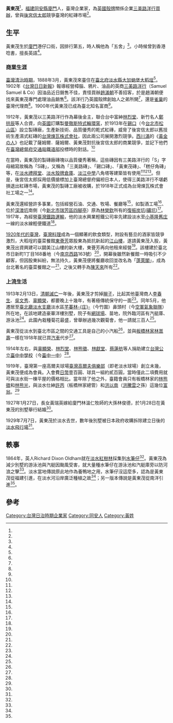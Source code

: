 {{Infobox Person
| name = 黃東茂
| image = Ng Tong-boo.jpg
| image_size = 
| birth_date = 1876年7月9日
| birth_place = {{QING}}[[福建省|福建省]][[泉州府|泉州府]][[同安縣|同安縣]][[廈門|廈門]]港仔口街
| death_date = {{Death date and age|1929|7|7|1876|7|9|}}
| death_place = {{TWN-JPN}}[[台北州|台北州]][[淡水郡|淡水郡]]
| nationality = 
| occupation = 企業家
| salary =
| networth =
| parents = 
|relatives=長女黃瑞英
| spouse =吳溫如<ref name="周宗賢"/> 
| website =
| footnotes =
| religion = 
}}
'''黃東茂'''{{BD|1876年|7月9日|1929年|7月7日|}}<ref name="周宗賢"/>，[[福建|福建]][[同安縣|同安縣]][[廈門|廈門]]人，臺灣企業家，為[[殼牌|英國殼牌]]關係企業[[三美路洋行|三美路洋行]][[買辦|買辦]]，曾與[[後宮信太郎|後宮信太郎]]競爭臺灣的紅磚市場<ref name="翁靖傑"/>。

==生平==
黃東茂生於[[廈門|廈門]]港仔口街，因排行第五，時人稱他為「五舍」<ref name="周宗賢"/>。小時候曾到香港唸書，擅長英語<ref name="陳柔縉"/>。

===商業生涯===
[[臺灣清治時期|臺灣清治時期]]，1888年3月，黃東茂來臺住在[[臺北府|臺北府]][[淡水縣|淡水縣]][[大加蚋堡|大加蚋堡]][[大稻埕|大稻埕]]<ref name="周宗賢"/>。1902年《[[台灣日日新報|台灣日日新報]]》報導經營樟腦、鴉片、油品的英商[[三美路洋行|三美路洋行]]（Samuel Samuel & Co）因油品近日銷售不佳，責怪買辦[[趙滿朝|趙滿朝]]不善招客，於是趙滿朝便找來黃東茂專門處理油品銷售<ref name="台灣日日新報"/>。該洋行乃英國殼牌創始人{{link-en|馬可仕·薩姆爾|Marcus Samuel, 1st Viscount Bearsted}}之弟{{link-en|薩姆爾·薩姆爾|Samuel Samuel}}所開<ref name="翁靖傑"/>，還是[[雀巢|雀巢]]的臺灣代理商<ref name="陳柔縉2"/>。1900年代黃東茂已成為臺北知名富商<ref name="陳柔縉"/>。

1912年，黃東茂以三美路洋行作為幕後金主，聯合台中富紳[[林烈堂|林烈堂]]、新竹名人[[鄭拱辰|鄭拱辰]]等人合資，向[[英國|英國]]訂購製[[曼徹斯特式輪環窯|曼徹斯特式輪環窯]]，於1913年在[[錫口|錫口]]（今[[台北市|台北市]][[松山區_(臺北市)|松山區]]）設立製磚廠，生產新技術、品質優秀的乾式紅磚，威脅了後宮信太郎以舊技術生產濕式紅磚的[[台灣煉瓦株式會社|台灣煉瓦株式會社]]，因此兩公司展開激烈競爭。[[西川滿|西川滿]]的《[[黃金の人|黃金の人]]》也記載了薩姆爾．薩姆爾、黃東茂對抗後宮信太郎的商業競爭，並記下他們在[[臺灣總督府交通局鐵道部|臺灣總督府交通局鐵道部]]投標時的對話。<ref name="翁靖傑"/>

在當時，黃東茂的製磚廠磚塊以品質優秀著稱，這些磚因有三美路洋行的「S」字母縮寫故稱為「S磚」，又稱為「三美路磚」、「錫口磚」、「黃東茂磚」、「糕仔角磚」等，在[[淡水禮拜堂|淡水禮拜堂]]、[[淡水殼牌倉庫|淡水殼牌倉庫]]、[[淡江中學|淡江中學]]八角塔等建築皆有使用<ref name="淡水禮拜堂"/><ref name="淡水文化基金會"/><ref name="淡江中學通訊"/>。但是，後宮信太郎採用低價搶標加上臺灣總督府偏袒日本人，使得三美路洋行不堪虧損退出紅磚市場，黃東茂的製磚工廠被收購，於1918年正式成為台灣煉瓦株式會社工場之一<ref name="翁靖傑"/>。

黃東茂還經營許多事業，包括經營石油、交通、牧場、餐廳等<ref name="周宗賢"/>，如製酒工場<ref name="國史館"/>、位於[[深澳坑|深澳坑]]南側（今[[新北市|新北市]][[瑞芳區|瑞芳區]][[四腳亭_(新北市)|四腳亭]]）原為[[林榮欽|林榮欽]]所有的[[復振炭坑|復振炭坑]]([[礦坑|礦坑]])<ref name="臺灣炭礦誌"/>。1917年，為經營[[臺灣鐵路運輸|臺灣鐵路運輸]]，他的淡水興業輕鐵公司率先建設淡水至[[三芝莊|小基隆舊庄]]一線的淡水線輕便鐵道<ref name="周宗賢"/>。

[[1920年代臺灣|1920年代的臺灣]]，[[臺灣料理|臺灣料理]]成為一個顯著的飲食類型，附設有藝旦的酒家皆競爭激烈，大稻埕的臺菜餐館[[東薈芳|東薈芳]]眾股東為抵抗新起的[[江山樓|江山樓]]，遂請黃東茂入股，黃東茂出資興建可以闢美江山樓的新大樓，東薈芳再向他租來經營<ref name="陳玉箴"/>。該樓建於臺北市日新町1丁目168番地（今[[南京西路_(台北市)|南京西路]]163號）<ref name="湯熙勇"/>，開幕後雖然新餐館一時吸引不少顧客，但因股東糾紛，無法持久，黃東茂便將餐廳收回並改名為「[[台北蓬萊閣|蓬萊閣]]」，成為台北著名的臺菜餐館之一<ref name="陳玉箴"/>，之後又轉手為[[陳天來|陳天來]]所有<ref name="幻余"/>。

===上流生活===
1913年2月13日，[[清朝滅亡|清朝滅亡]]一年後，黃東茂才剪掉[[剃髮易服|辮子]]，比起其他臺灣商人[[李春生|李春生]]、[[吳文秀|吳文秀]]、[[辜顯榮|辜顯榮]]，都要晚上十幾年，有著極傳統保守的一面<ref name="陳柔縉"/>。同年5月，他遷居至[[臺北廳|臺北廳]][[淡水支廳|淡水支廳]]淡水區[[芊蓁林|芊蓁林-{庄}-]]（今竹圍）鼻頭村（今[[空軍氣象聯隊|空軍氣象聯隊]]）所在地，在該地建造豪華洋樓別墅，院子有[[網球場|網球場]]、苗地，院外臨河區有汽艇庫、游泳池<ref name="周宗賢"/>。此園內栽種菊花最盛，曾舉辦過幾次觀菊會，他一請就三百人<ref name="陳柔縉"/>。

黃東茂從淡水到臺北市區之間的交通工具是自己的小汽船<ref name="杜聰明"/>，並與[[板橋林家|板橋林家]][[林嵩壽|林嵩壽]]一樣在1918年就已買[[汽車|汽車]]代步<ref name="陳柔縉"/>。

1914年左右，與[[辜顯榮|辜顯榮]]、[[林烈堂|林烈堂]]、[[林熊徵|林熊徵]]、[[林獻堂|林獻堂]]、[[蔡蓮舫|蔡蓮舫]]等人捐助建立[[台灣公立臺中中學校|台灣公立臺中中學校]]（今[[臺中一中|臺中一中]]）<ref name="臺中一中"/>。

1919年，臺灣第一座高爾夫球場[[臺灣高爾夫俱樂部|臺灣高爾夫俱樂部]]（即老淡水球場）創立未幾，黃東茂便成為會員。入會費[[日幣|日幣]]壹百圓、球具一組約貳百圓，當時僅此二項費用就可與淡水街一棟平屋的價格相比。當年除了他之外，臺籍會員只有板橋林家的[[林熊徵|林熊徵]]和[[林熊光|林熊光]]，與淡水仕紳[[許丙|許丙]]（板橋林家總管）和[[洪以南|洪以南]]（[[洪騰雲|洪騰雲]]之孫）這幾位[[富翁|富翁]]。<ref name="周明德2"/>

1927年1月27日，長女黃瑞英嫁給廈門林溫仁牧師的大孫林俊德，於1月28日在黃東茂的別墅舉行結婚<ref name="芥菜子"/>。

1929年7月7日，黃東茂於淡水去世，數年後別墅被日本政府收購拆除建立日後的[[淡水水上機場|淡水飛行場]]<ref name="周宗賢"/>。

==軼事==
1864年，英人Richard Dixon Oldham就在[[淡水紅樹林|淡水紅樹林]]採集到[[水筆仔|水筆仔]]<ref name="郭智勇"/>。黃東茂為減少別墅的游泳池與汽艇因颱風受害，就大量種水筆仔在游泳池和汽艇庫旁以防河浪之擊<ref name="周明德"/>。淡水當地傳說原此地作為養鴨地之用，水筆仔沒這麼多，認為是黃東茂從福建引進，在淡水河沿岸廣泛種植之故<ref name="高灘地"/>；另一版本傳說是黃東茂從南洋引進<ref name="周明德"/>。

==參考==

{{reflist|2|refs=

<ref name="周明德">{{cite journal |author=周明德|title=〈傳奇人物五舍大人與水筆仔的故事〉|journal=《滬尾街》|issue=第四期|date=1991-07|publisher=滬尾文史工作室|location=臺灣|language=zh-hant|isbn=}}</ref>

<ref name="郭智勇">{{cite journal |author=郭智勇|title=〈台灣的紅樹林植物〉|journal=《滬尾街》|issue=第九期|date=1996-05|publisher=滬尾文史工作室|location=臺灣|language=zh-hant|isbn=}}</ref>

<ref name="周明德2">{{cite journal |author=周明德|title=〈環遊第一位高爾夫球師－陳清水〉|journal=《臺灣風物》|volume=第四十七卷|issue=第二期|date=1997-06|publisher=臺灣風物雜誌社|location=台灣|language=zh-hant|isbn=}}</ref>

<ref name="幻余">{{cite journal |author=幻-{余}-|title=〈臺北酒家演變史〉|journal=《臺灣風物》|volume=第十七卷|issue=第三期|date=1967-06|publisher=臺灣風物雜誌社|location=台灣|language=zh-hant|isbn=}}</ref>

<ref name="陳玉箴">{{cite journal |author=陳玉箴|title=〈食物消費中的國家、階級與文化展演：日治與戰後初期的「臺灣菜」〉|journal=《臺灣史研究》|volume=第十五卷|issue=第三期|date=2008-09|publisher=中央研究院臺灣史研究所|location=臺灣|language=zh-hant|isbn=}}</ref>

<ref name="杜聰明">{{cite book |author=杜聰明|chapter=〈滬尾公學校時期〉|title=《杜聰明回憶錄》|volume=上冊|date=1989|publisher=龍文出版社|location=臺灣|language=zh-hant|isbn=}}</ref>

<ref name="國史館">{{Cite web|url=http://ds3.th.gov.tw/ds3/app001/list3.php?ID1=00102522001|title=酒工場徵收關係重要資料|language=zh-hant|publisher=國史館臺灣文獻館|author=|work=臺灣總督府專賣局檔案|date=|accessdate=2016-05-31|archive-date=2016-10-13|archive-url=https://web.archive.org/web/20161013023157/http://ds3.th.gov.tw/ds3/app001/list3.php?ID1=00102522001|dead-url=no}}</ref>

<ref name="湯熙勇">{{cite book |author= 湯熙勇|title=《台北市地名與路街沿革史》|date=2002-12-31|publisher=臺北市文獻委員會|location=臺灣|language=zh-hant|isbn=9570130199}}</ref>

<ref name="臺灣炭礦誌">{{cite book |author=藤田喜市|title=《臺灣炭礦誌》|date=1925|publisher=三井物產株式會社台北石炭支部|location=臺灣|language=ja|isbn=}}</ref>

<ref name="周宗賢">{{cite journal |author=周宗賢|title=〈淡水輕便鐵道考〉|journal=《淡江史學》|issue=第14期|date=2003|publisher=淡江大學歷史學系|location=臺灣|language=zh-hant|isbn=}}</ref>

<ref name="高灘地">{{cite journal|author=|url=http://www.rhbd.ntpc.gov.tw/upload/cht/article/online_20140110/files/assets/basic-html/page63.html|title=〈世紀級的綠色奇蹟〉|journal=《高灘地工程管理處年報》|issue=|date=2013|publisher=新北市政府|location=臺灣|language=zh-hant|isbn=|access-date=2015-06-02|archive-url=https://web.archive.org/web/20160306223908/http://www.rhbd.ntpc.gov.tw/upload/cht/article/online_20140110/files/assets/basic-html/page63.html|archive-date=2016-03-06|dead-url=yes}}</ref>

<ref name="翁靖傑">{{cite journal  |author=翁靖傑、堀込憲二|title=〈日治時期臺灣近代建築建築材料紅磚使用之研究－以T.R與S商標作為紅磚調查初探〉|journal =《中華民國建築學會第二十二屆第二次建築研究成果發表會論文集》|date=2010|publisher=中華民國建築學會|location=臺灣|language=zh-hant|isbn=}}</ref>

<ref name="陳柔縉">{{Cite news|url=http://paper.udn.com/udnpaper/PID0030/251810/web/|title=最早的台灣人車主 洋派又傳統...|language=zh-hant|publisher=《聯合電子報》|issue=第335期|author=陳柔縉|date=2014-01-17|accessdate=2015-06-01|archive-date=2016-03-04|archive-url=https://web.archive.org/web/20160304193731/http://paper.udn.com/udnpaper/PID0030/251810/web/|dead-url=no}}</ref> 

<ref name="陳柔縉2">{{Cite news|url=http://www.appledaily.com.tw/realtimenews/article/new/20141212/521848/|title=我們都喝雀巢長大|language=zh-hant|publisher=《蘋果日報》|author=陳柔縉|date=2014-12-12|accessdate=2015-06-01|archive-date=2016-03-04|archive-url=https://web.archive.org/web/20160304202409/http://www.appledaily.com.tw/realtimenews/article/new/20141212/521848/|dead-url=no}}</ref> 

<ref name="淡水禮拜堂">{{Cite web|url=http://project.mmc.edu.tw/records/?q=node/19|title=淡水禮拜堂|language=zh-hant|publisher=馬偕台灣紀行|author=|date=2012-02-16|accessdate=2015-06-01|archive-date=2020-09-21|archive-url=https://web.archive.org/web/20200921163618/http://project.mmc.edu.tw/records/?q=node%2F19|dead-url=no}}</ref> 

<ref name="淡水文化基金會">{{Cite web|url=http://www.tamsui.org.tw/culture/142-1-2.htm|title=老倉庫 新故事 知性與歡樂的在地學園|language=zh-hant|publisher=|author=謝德錫|date=|accessdate=2015-06-01|archive-date=2021-01-24|archive-url=https://web.archive.org/web/20210124131634/http://www.tamsui.org.tw/culture/142-1-2.htm|dead-url=no}}</ref>

<ref name="臺中一中">{{Cite web|url=http://www1.tcfsh.tc.edu.tw/editor_doc/editor_docview.asp?id={E5F39D38-BE40-4AB3-A32E-1718D27BBC4E}|title=本校創校紀念碑碑文|language=zh-hant|publisher=臺中一中|author=|date=|accessdate=2015-06-01|archive-url=https://web.archive.org/web/20130522004415/http://www.tcfsh.tc.edu.tw/editor_doc/editor_docview.asp?id=%7BE5F39D38-BE40-4AB3-A32E-1718D27BBC4E%7D|archive-date=2013-05-22|dead-url=yes}}</ref>

<ref name="淡江中學通訊">{{cite journal |author=|title=〈八角塔八十歲生日〉|journal =《淡江中學通訊》|issue=第五十三期|year=2005-03|publisher=私立淡江高級中學校友會|location=臺灣 |language=zh-hant |isbn=}}</ref>

<ref name="台灣日日新報">{{Cite news|url=|title=三美路黃東茂近事|language=ja|publisher=《台灣日日新報》|author=|date=1902-10-04|accessdate=}}</ref> 

<ref name="芥菜子">{{cite journal |author=|title=〈Kàu-hoē ê siau-sit〉|journal=《芥菜子》|issue=第13號|date=1927-02-27|publisher=臺灣基督長老教會|location=臺灣|language=zh|isbn=}}</ref>

}}

[[Category:台灣日治時期企業家|Category:台灣日治時期企業家]]
[[Category:同安人|Category:同安人]]
[[Category:黃姓|Category:黃姓]]
